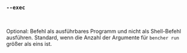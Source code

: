 ### `--exec`

<br />

Optional: Befehl als ausführbares Programm und nicht als Shell-Befehl ausführen.
Standard, wenn die Anzahl der Argumente für `bencher run` größer als eins ist.
